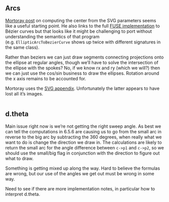 
## Arcs

[Mortoray post][1] on computing the center from the SVG parameters seems like a
useful starting point.  He also links to the full [FUSE implementation][2] to
Bézier curves but that looks like it might be challenging to port without
understanding the semantics of that program (e.g. `EllipticArcToBezierCurve`
shows up twice with different signatures in the same class).

[1]: https://mortoray.com/2017/02/16/rendering-an-svg-elliptical-arc-as-bezier-curves/
[2]: https://github.com/fuse-open/fuselibs/blob/ee4df9deacb400211bcc30bbd11cfa6ccf787888/Source/Fuse.Drawing.Surface/SurfaceUtil.uno

Rather than beziers we can just draw segments connecting projections onto the
ellipse at regular angles, though we'll have to solve the intersection of the
ellipse with the spokes?  No, if we know rx and ry (which we will?) then we can
just use the cos/sin business to draw the ellipses.  Rotation around the x axis
remains to be accounted for.

Mortoray uses the [SVG appendix][3].  Unfortunately the latter appears to have
lost all it's images.

[3]: https://www.w3.org/Graphics/SVG/1.1/implnote.html#ArcImplementationNotes

```
```

## d.theta

Main issue right now is we're not getting the right sweep angle.  As best we can
tell the computations in 6.5.6 are causing us to go from the small arc in
reverse to the big arc by subtracting the 360 degrees, when really what we want
to do is change the direction we draw in.  The calculations are likely to return
the small arc for the angle difference between `c->p1` and `c->p2`, so we should
use the small/big flag in conjunction with the direction to figure out what to
draw.

Something is getting mixed up along the way.  Hard to believe the formulas are
wrong, but our use of the angles we get out must be wrong in some way.

Need to see if there are more implementation notes, in particular how to
interpret d.theta.

